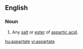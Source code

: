 ==English==

===Noun===
{{en-noun}}

# {{organic compound}} Any [[salt]] or [[ester]] of [[aspartic acid]].

[[hu:aspartate]]
[[vi:aspartate]]